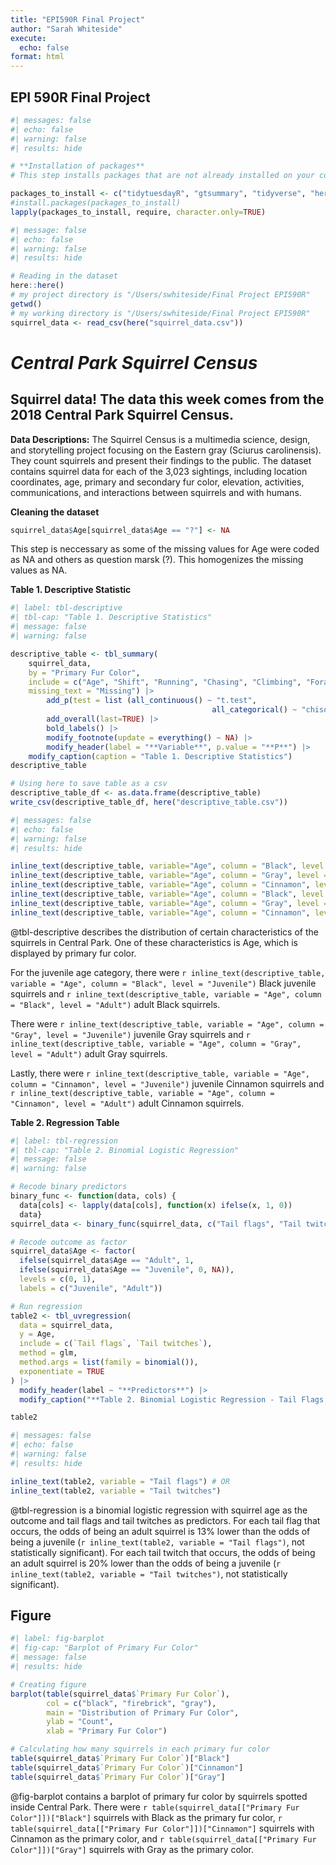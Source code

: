 ```yaml
---
title: "EPI590R Final Project"
author: "Sarah Whiteside"
execute:
  echo: false
format: html
---
```

## EPI 590R Final Project

```r
#| messages: false
#| echo: false
#| warning: false
#| results: hide

# **Installation of packages**
# This step installs packages that are not already installed on your computer neccessary for the following code to work. 

packages_to_install <- c("tidytuesdayR", "gtsummary", "tidyverse", "here", "readr")
#install.packages(packages_to_install)
lapply(packages_to_install, require, character.only=TRUE)
```

```r
#| message: false
#| echo: false
#| warning: false
#| results: hide

# Reading in the dataset
here::here()
# my project directory is "/Users/swhiteside/Final Project EPI590R"
getwd()
# my working directory is "/Users/swhiteside/Final Project EPI590R"
squirrel_data <- read_csv(here("squirrel_data.csv"))
```

# *Central Park Squirrel Census*

## Squirrel data! The data this week comes from the 2018 Central Park Squirrel Census.

**Data Descriptions:** The Squirrel Census is a multimedia science, design, and storytelling project focusing on the Eastern gray (Sciurus carolinensis). They count squirrels and present their findings to the public. The dataset contains squirrel data for each of the 3,023 sightings, including location coordinates, age, primary and secondary fur color, elevation, activities, communications, and interactions between squirrels and with humans.

**Cleaning the dataset**
```r
squirrel_data$Age[squirrel_data$Age == "?"] <- NA
```
This step is neccessary as some of the missing values for Age were coded as NA and others as question marsk (?). This homogenizes the missing values as NA. 

**Table 1. Descriptive Statistic**
```r
#| label: tbl-descriptive
#| tbl-cap: "Table 1. Descriptive Statistics" 
#| message: false
#| warning: false

descriptive_table <- tbl_summary(
	squirrel_data,
	by = "Primary Fur Color",
	include = c("Age", "Shift", "Running", "Chasing", "Climbing", "Foraging"),
	missing_text = "Missing") |> 
		add_p(test = list (all_continuous() ~ "t.test",
											 all_categorical() ~ "chisq.test")) |> 
		add_overall(last=TRUE) |> 
		bold_labels() |> 
		modify_footnote(update = everything() ~ NA) |> 
		modify_header(label = "**Variable**", p.value = "**P**") |> 
    modify_caption(caption = "Table 1. Descriptive Statistics")
descriptive_table 

# Using here to save table as a csv 
descriptive_table_df <- as.data.frame(descriptive_table)
write_csv(descriptive_table_df, here("descriptive_table.csv"))
```

``` r
#| messages: false
#| echo: false
#| warning: false
#| results: hide

inline_text(descriptive_table, variable="Age", column = "Black", level = "Juvenile") #8 (8%)
inline_text(descriptive_table, variable="Age", column = "Gray", level = "Juvenile") #256 (11%)
inline_text(descriptive_table, variable="Age", column = "Cinnamon", level = "Juvenile") # 58 (15%)
inline_text(descriptive_table, variable="Age", column = "Black", level = "Adult") #92 (92%)
inline_text(descriptive_table, variable="Age", column = "Gray", level = "Adult") #2125 (89%)
inline_text(descriptive_table, variable="Age", column = "Cinnamon", level = "Adult") #326 (85%)
```

@tbl-descriptive describes the distribution of certain characteristics of the squirrels in Central Park. One of these characteristics is Age, which is displayed by primary fur color.  

For the juvenile age category, there were `r inline_text(descriptive_table, variable = "Age", column = "Black", level = "Juvenile")` Black juvenile squirrels and `r inline_text(descriptive_table, variable = "Age", column = "Black", level = "Adult")` adult Black squirrels.  

There were `r inline_text(descriptive_table, variable = "Age", column = "Gray", level = "Juvenile")` juvenile Gray squirrels and `r inline_text(descriptive_table, variable = "Age", column = "Gray", level = "Adult")` adult Gray squirrels.  

Lastly, there were `r inline_text(descriptive_table, variable = "Age", column = "Cinnamon", level = "Juvenile")` juvenile Cinnamon squirrels and `r inline_text(descriptive_table, variable = "Age", column = "Cinnamon", level = "Adult")` adult Cinnamon squirrels.

**Table 2. Regression Table**
```r
#| label: tbl-regression
#| tbl-cap: "Table 2. Binomial Logistic Regression"
#| message: false
#| warning: false

# Recode binary predictors
binary_func <- function(data, cols) {
  data[cols] <- lapply(data[cols], function(x) ifelse(x, 1, 0))
  data}
squirrel_data <- binary_func(squirrel_data, c("Tail flags", "Tail twitches"))

# Recode outcome as factor
squirrel_data$Age <- factor(
  ifelse(squirrel_data$Age == "Adult", 1,
  ifelse(squirrel_data$Age == "Juvenile", 0, NA)),
  levels = c(0, 1),
  labels = c("Juvenile", "Adult"))

# Run regression
table2 <- tbl_uvregression(
  data = squirrel_data,
  y = Age,
  include = c(`Tail flags`, `Tail twitches`),
  method = glm,
  method.args = list(family = binomial()),
  exponentiate = TRUE
) |> 
  modify_header(label ~ "**Predictors**") |>
  modify_caption("**Table 2. Binomial Logistic Regression - Tail Flags and Twitches as Predictors of Squirrel Age**")

table2
```

```r
#| messages: false
#| echo: false
#| warning: false
#| results: hide

inline_text(table2, variable = "Tail flags") # OR
inline_text(table2, variable = "Tail twitches")
```

@tbl-regression is a binomial logistic regression with squirrel age as the outcome and tail flags and tail twitches as predictors. For each tail flag that occurs, the odds of being an adult squirrel is 13% lower than the odds of being a juvenile (`r inline_text(table2, variable = "Tail flags")`, not statistically significant). For each tail twitch that occurs, the odds of being an adult squirrel is 20% lower than the odds of being a juvenile (`r inline_text(table2, variable = "Tail twitches")`, not statistically significant).


## **Figure**
```r
#| label: fig-barplot
#| fig-cap: "Barplot of Primary Fur Color"
#| message: false
#| results: hide

# Creating figure
barplot(table(squirrel_data$`Primary Fur Color`),
        col = c("black", "firebrick", "gray"),
        main = "Distribution of Primary Fur Color",
        ylab = "Count",
        xlab = "Primary Fur Color")

# Calculating how many squirrels in each primary fur color
table(squirrel_data$`Primary Fur Color`)["Black"]
table(squirrel_data$`Primary Fur Color`)["Cinnamon"]
table(squirrel_data$`Primary Fur Color`)["Gray"]
```

@fig-barplot contains a barplot of primary fur color by squirrels spotted inside Central Park. There were `r table(squirrel_data[["Primary Fur Color"]])["Black"]` squirrels with Black as the primary fur color, `r table(squirrel_data[["Primary Fur Color"]])["Cinnamon"]` squirrels with Cinnamon as the primary color, and `r table(squirrel_data[["Primary Fur Color"]])["Gray"]` squirrels with Gray as the primary color.

